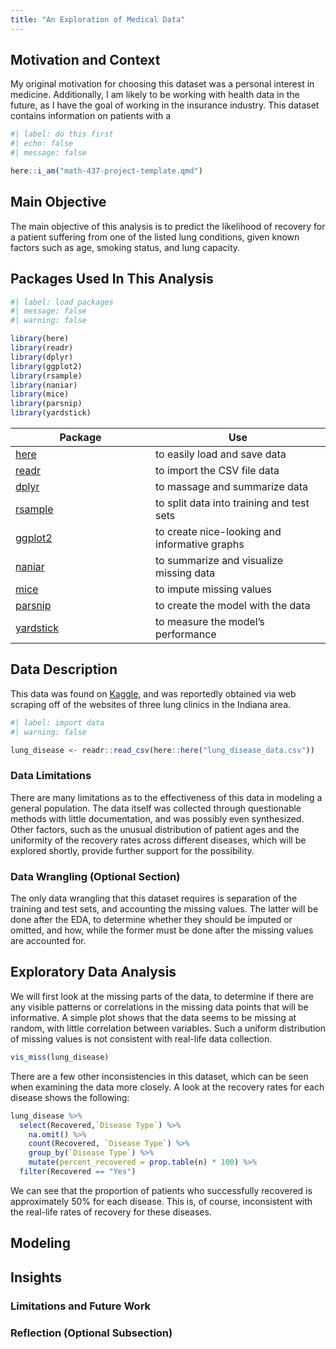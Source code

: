 ```yaml
---
title: "An Exploration of Medical Data"
---
```


## Motivation and Context

My original motivation for choosing this dataset was a personal interest in medicine. Additionally, I am likely to be working with health data in the future, as I have the goal of working in the insurance industry. This dataset contains information on patients with a

```r
#| label: do this first
#| echo: false
#| message: false

here::i_am("math-437-project-template.qmd")
```

## Main Objective

The main objective of this analysis is to predict the likelihood of recovery for a patient suffering from one of the listed lung conditions, given known factors such as age, smoking status, and lung capacity.

## Packages Used In This Analysis

```r
#| label: load packages
#| message: false
#| warning: false

library(here)
library(readr)
library(dplyr)
library(ggplot2)
library(rsample)
library(naniar)
library(mice)
library(parsnip)
library(yardstick)
```

| Package | Use |
|--------------------------------|----------------------------------------|
| [here](https://github.com/jennybc/here_here) | to easily load and save data |
| [readr](https://readr.tidyverse.org/) | to import the CSV file data |
| [dplyr](https://dplyr.tidyverse.org/) | to massage and summarize data |
| [rsample](https://rsample.tidymodels.org/) | to split data into training and test sets |
| [ggplot2](https://ggplot2.tidyverse.org/) | to create nice-looking and informative graphs |
| [naniar](https://naniar.njtierney.com/) | to summarize and visualize missing data |
| [mice](https://github.com/amices/mice) | to impute missing values |
| [parsnip](https://parsnip.tidymodels.org/) | to create the model with the data |
| [yardstick](https://yardstick.tidymodels.org/) | to measure the model's performance |

## Data Description

This data was found on [Kaggle](https://www.kaggle.com/datasets/samikshadalvi/lungs-diseases-dataset/data), and was reportedly obtained via web scraping off of the websites of three lung clinics in the Indiana area.

```r
#| label: import data
#| warning: false

lung_disease <- readr::read_csv(here::here("lung_disease_data.csv"))
```

### Data Limitations

There are many limitations as to the effectiveness of this data in modeling a general population. The data itself was collected through questionable methods with little documentation, and was possibly even synthesized. Other factors, such as the unusual distribution of patient ages and the uniformity of the recovery rates across different diseases, which will be explored shortly, provide further support for the possibility.

###  **Data Wrangling (Optional Section)**

The only data wrangling that this dataset requires is separation of the training and test sets, and accounting the missing values. The latter will be done after the EDA, to determine whether they should be imputed or omitted, and how, while the former must be done after the missing values are accounted for.

## Exploratory Data Analysis

We will first look at the missing parts of the data, to determine if there are any visible patterns or correlations in the missing data points that will be informative. A simple plot shows that the data seems to be missing at random, with little correlation between variables. Such a uniform distribution of missing values is not consistent with real-life data collection.

```r
vis_miss(lung_disease)
```

There are a few other inconsistencies in this dataset, which can be seen when examining the data more closely. A look at the recovery rates for each disease shows the following:

```r
lung_disease %>%
  select(Recovered,`Disease Type`) %>% 
    na.omit() %>% 
    count(Recovered, `Disease Type`) %>%   
    group_by(`Disease Type`) %>%
    mutate(percent_recovered = prop.table(n) * 100) %>%
  filter(Recovered == "Yes")
```

We can see that the proportion of patients who successfully recovered is approximately 50% for each disease. This is, of course, inconsistent with the real-life rates of recovery for these diseases.

## Modeling

## Insights

### Limitations and Future Work

### Reflection (Optional Subsection)
